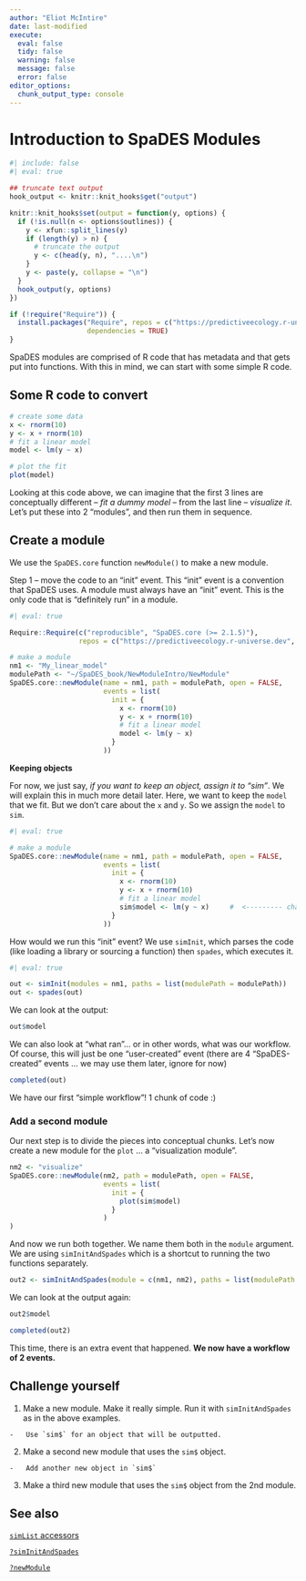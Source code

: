 ```yaml
---
author: "Eliot McIntire"
date: last-modified
execute:
  eval: false
  tidy: false
  warning: false
  message: false
  error: false
editor_options:
  chunk_output_type: console
---
```


# Introduction to SpaDES Modules {#sec-moduleintro}

```r
#| include: false
#| eval: true

## truncate text output
hook_output <- knitr::knit_hooks$get("output")

knitr::knit_hooks$set(output = function(y, options) {
  if (!is.null(n <- options$outlines)) {
    y <- xfun::split_lines(y)
    if (length(y) > n) {
      # truncate the output
      y <- c(head(y, n), "....\n")
    }
    y <- paste(y, collapse = "\n")
  }
  hook_output(y, options)
})

if (!require("Require")) {
  install.packages("Require", repos = c("https://predictiveecology.r-universe.dev", getOption("repos")),
                   dependencies = TRUE)
}
```

SpaDES modules are comprised of R code that has metadata and that gets
put into functions. With this in mind, we can start with some simple R
code.

## Some R code to convert

```r
# create some data
x <- rnorm(10)
y <- x + rnorm(10)
# fit a linear model
model <- lm(y ~ x)

# plot the fit
plot(model)
```

Looking at this code above, we can imagine that the first 3 lines are
conceptually different -- *fit a dummy model* -- from the last line --
*visualize it*. Let's put these into 2 "modules", and then run them in
sequence.

## Create a module

We use the `SpaDES.core` function `newModule()` to make a new module.

Step 1 -- move the code to an "init" event. This "init" event is a
convention that SpaDES uses. A module must always have an "init" event.
This is the only code that is "definitely run" in a module.

```r
#| eval: true

Require::Require(c("reproducible", "SpaDES.core (>= 2.1.5)"), 
                 repos = c("https://predictiveecology.r-universe.dev", getOption("repos")))

# make a module
nm1 <- "My_linear_model"
modulePath <- "~/SpaDES_book/NewModuleIntro/NewModule"
SpaDES.core::newModule(name = nm1, path = modulePath, open = FALSE,
                       events = list(
                         init = {
                           x <- rnorm(10)
                           y <- x + rnorm(10)
                           # fit a linear model
                           model <- lm(y ~ x)
                         }
                       ))
```

**Keeping objects**

For now, we just say, *if you want to keep an object, assign it to
"sim"*. We will explain this in much more detail later. Here, we want to
keep the `model` that we fit. But we don't care about the `x` and `y`.
So we assign the `model` to `sim`.

```r
#| eval: true

# make a module
SpaDES.core::newModule(name = nm1, path = modulePath, open = FALSE,
                       events = list(
                         init = {
                           x <- rnorm(10)
                           y <- x + rnorm(10)
                           # fit a linear model
                           sim$model <- lm(y ~ x)     #  <--------- change to sim$
                         }
                       ))
```

How would we run this "init" event? We use `simInit`, which parses the
code (like loading a library or sourcing a function) then `spades`,
which executes it.

```r
#| eval: true

out <- simInit(modules = nm1, paths = list(modulePath = modulePath))
out <- spades(out)
```

We can look at the output:

```r
out$model
```

We can also look at "what ran"... or in other words, what was our
workflow. Of course, this will just be one "user-created" event (there
are 4 "SpaDES-created" events ... we may use them later, ignore for now)

```r
completed(out)
```

We have our first "simple workflow"! 1 chunk of code :)

### Add a second module

Our next step is to divide the pieces into conceptual chunks. Let's now
create a new module for the `plot` ... a "visualization module".

```r
nm2 <- "visualize"
SpaDES.core::newModule(nm2, path = modulePath, open = FALSE,
                       events = list(
                         init = {
                           plot(sim$model)
                         }
                       )
)
```

And now we run both together. We name them both in the `module`
argument. We are using `simInitAndSpades` which is a shortcut to running
the two functions separately.

```r
out2 <- simInitAndSpades(module = c(nm1, nm2), paths = list(modulePath = modulePath))
```

We can look at the output again:

```r
out2$model

completed(out2)
```

This time, there is an extra event that happened. **We now have a
workflow of 2 events.**

## Challenge yourself {#sec-newModule-challengeYourself}

1.    Make a new module. Make it really simple. Run it with `simInitAndSpades` as in the above examples. 

    -   Use `sim$` for an object that will be outputted.

2.    Make a second new module that uses the `sim$` object.

    -   Add another new object in `sim$`

3.    Make a third new module that uses the `sim$` object from the 2nd module.

## See also

[`simList` accessors](https://rdrr.io/cran/SpaDES.core/man/simList-accessors-events.html)

[`?simInitAndSpades`](https://rdrr.io/cran/SpaDES.core/man/simInitAndSpades.html)

[`?newModule`](https://rdrr.io/cran/SpaDES.core/man/newModule.html)
